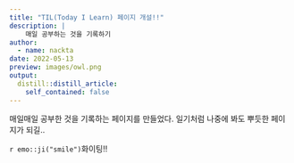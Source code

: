 ```yaml
---
title: "TIL(Today I Learn) 페이지 개설!!"
description: |
    매일 공부하는 것을 기록하기
author:
  - name: nackta
date: 2022-05-13
preview: images/owl.png
output:
  distill::distill_article:
    self_contained: false
---
```


매일매일 공부한 것을 기록하는 페이지를 만들었다. 일기처럼 나중에 봐도 뿌듯한 페이지가 되길..

`r emo::ji("smile")`화이팅!!
